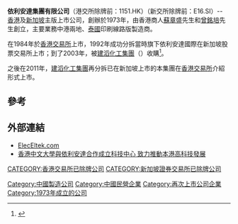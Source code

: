 {{Infobox_Company |
  company_name_zh = 依利安達集團 |
  company_name = 依利安達集團 |
  company_logo = [[File:Elec_Eltek_logo.png|File:Elec Eltek logo.png]] |
  company_type = 附屬公司 |
  foundation = 1973年| 
  location ={{HK}}|
  industry = [[電子業|電子業]]|
  key_people = [[主席|主席]]：張國榮| 
  sales =  |
  profit =  |
  asset = |
  market_value = |
  num_employees = |
  revenue = |
  subsid = | 
  products = |
  parent = |
  homepage = [http://www.eleceltek.com/ 依利安達集團]
}}



'''依利安達集團有限公司'''（港交所除牌前：1151.HK）（新交所除牌前：E16.SI）-- [[香港|香港]]及[[新加坡|新加坡]]主版上市公司，創辦於1973年，由香港商人[[蘇章盛|蘇章盛]]先生和[[曾銘培|曾銘培]]先生創立，主要業務中港兩地、[[泰國|泰國]]印刷線路版製造商。

在1984年於[[香港交易所|香港交易所]]上市，1992年成功分拆當時旗下依利安達國際在新加坡股票交易所上市；到了2003年，被[[建滔化工集團|建滔化工集團]]（{{sehk|0148}}）收購<REF>
{{Cite web |url=http://www.kingboard.com/kbchs/pdf/announcement/LTN20041125107_C.pdf |title=建滔化工集團收購本公司事項 |access-date=2008-03-17 |archive-date=2016-03-07 |archive-url=https://web.archive.org/web/20160307114158/http://kingboard.com/kbchs/pdf/announcement/ltn20041125107_c.pdf |dead-url=no }}
</REF>。

之後在2011年，[[建滔化工集團|建滔化工集團]]再分拆已在新加坡上市的本集團在[[香港交易所|香港交易所]]介紹形式上市。

==參考==
{{REFLIST}}

==外部連結==
*[http://www.eleceltek.com ElecEltek.com] {{Wayback|url=http://www.eleceltek.com/ |date=20220120041452 }}
*[http://www.cuhk.edu.hk/ipro/000724c.htm 香港中文大學與依利安達合作成立科技中心 致力推動本港高科技發展] {{Wayback|url=http://www.cuhk.edu.hk/ipro/000724c.htm |date=20190909202149 }}

[[Category:中國製造公司|Category:中國製造公司]]
[[Category:中國民營企業|Category:中國民營企業]]
[[Category:再次上市公司企業|Category:再次上市公司企業]]
[[Category:1973年成立的公司|Category:1973年成立的公司]]
[[CATEGORY:香港交易所已除牌公司|CATEGORY:香港交易所已除牌公司]]
[[CATEGORY:新加坡證券交易所已除牌公司|CATEGORY:新加坡證券交易所已除牌公司]]